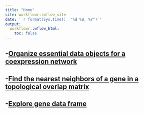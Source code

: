 ```yaml
---
title: "Home"
site: workflowr::wflow_site
date: '`r format(Sys.time(), "%d %B, %Y")`'
output:
  workflowr::wflow_html:
    toc: false
---
```

## -[Organize essential data objects for a coexpression network](https://austinthilliard.github.io/networks/organize_coexpression_network.html)  
## -[Find the nearest neighbors of a gene in a topological overlap matrix](https://austinthilliard.github.io/networks/NN_from_TOM.html)  
## -[Explore gene data frame](https://austinthilliard.github.io/networks/explore_genedf.html)  
